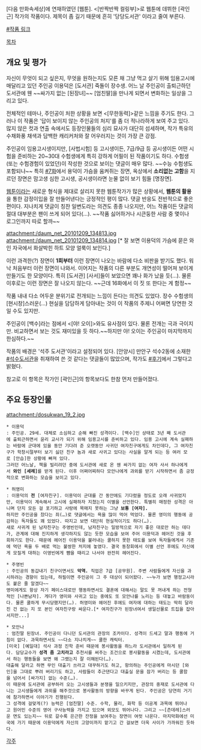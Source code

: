[다음 만화속세상]에 연재하였던 [웹툰]. <[반짝반짝 컬링부]>로 웹툰에 데뷔한 [곽인근] 작가의 작품이다. 제목이 좀 길기 때문에 흔히 '당당도서관' 이라고 줄여 부른다. 

[http://cartoon.media.daum.net/webtoon/view/yourlibrary #작품 링크]

[[목차]]

== 개요 및 평가 ==
자신이 무엇이 되고 싶은지, 무엇을 원하는지도 모른 채 그냥 먹고 살기 위해 임용고시에 매달리고 있던 주인공 이용덕은 [도서관] 죽돌이 장수생. 어느 날 주인공이 출퇴근하던 도서관에 웬 ~~싸가지 없는 [된장녀]~~ [엄친딸]을 만나게 되면서 변화하는 일상을 그리고 있다. 

전체적인 테마나, 주인공이 처한 상황을 보면 <[무한동력]>같은 느낌을 주기도 한다. 그러나 이 작품은 '답이 보이지 않는 주인공의 처지'를 좀 더 적나라하게 보여 주고 있다. 많지 않은 컷과 연출 속에서도 등장인물들의 심리 묘사가 대단히 섬세하며, 작가 특유의 수채화풍 채색과 담백한 캐리커처와 잘 어우러지는 것이 가장 큰 강점.

주인공이 임용고시생이지만, [사법시험] 등 고시생이든, 7급/9급 등 공시생이든 어떤 시험을 준비하는 20~30대 수험생에게 특히 강하게 어필이 된 작품이기도 하다. 수험생(또는 수험경험이 있었던)이 작성한 것으로 보이는 댓글이 매우 많다. ~~수능 수험생도 포함되나~~ 특히 [http://cartoon.media.daum.net/webtoon/viewer/8507 #7화]에서 용덕이 가슴을 움켜쥐는 장면, 옥상에서 '''소리없는 고함'''을 지르던 장면은 맘고생 심한 고시생, 공시생이라면 눈물 없이 보기 힘들 [명장면].

[[웹툰]]이라는 새로운 형식을 제대로 살리지 못한 웹툰작가가 많은 상황에서, '''웹툰의 활용'''을 통한 감정이입을 잘 만들어낸다는 긍정적인 평이 많다. 댓글 반응도 전반적으로 좋은 편이다. 지나치게 댓글이 칭찬 일변도라는 의견도 종종 나오지만, 어느 작품이든 댓글의 절대 대부분은 팬이 쓰게 되어 있다(…). ~~작품 싫어하거나 시큰둥한 사람 중 몇이나 로그인까지 따로 할까~~


attachment:/daum_net_20101209_134813.jpg
attachment:/daum_net_20101209_134814.jpg [* 잘 보면 이용덕의 가슴에 묻은 와인 자국에서 화살박힌 하트 모양 얼룩이 보인다.]

이런 과격한(?) 장면이 '''1회부터''' 이런 장면이 나오는 바람에 다소 비판을 받기도 했다. 워낙 처음부터 이런 장면이 나와서. 이어지는 작품의 다른 부분도 개연성이 떨어져 보이게 만들기도 한 모양이다. 특히 [도서관] [사서]들이 보았으면 꽤나 화가 났을 듯(…). 물론 이후로는 이런 장면은 잘 나오지 않는다. ~~근데 16화에서 이 짓 또 한다는 게 함정~~

작품 내내 다소 어두운 분위기로 전개되는 느낌이 든다는 의견도 있었다. 장수 수험생의 [현시창]스러운(…) 현실을 담담하게 담아내는 것이 이 작품의 주제니 어쩌면 당연한 것일 수도 있지만.

주인공이 [백수]라는 점에서 <[야! 오이]>와도 유사점이 있다. 물론 전개는 극과 극이지만. 비교하면서 보는 것도 재미있을 듯 하다.~~하지만 야! 오이는 주인공이 마지막까지 한심하다.~~

작품의 배경은 '석주 도서관'이라고 설정되어 있다. [안양시] 만안구 석수2동에 소재한 [http://www.anyanglib.or.kr/ #석수도서관]을 취재하여 쓴 것 같다는 댓글들이 많았으며, 작가도 [http://cartoon.media.daum.net/webtoon/viewer/9928 #후기]에서 그렇다고 밝혔다.

참고로 이 항목은 작가인 [곽인근]의 항목보다도 한참 먼저 만들어졌다.

== 주요 등장인물 ==
attachment:/dosukwan_19_2.jpg

 * 이용덕
 : 주인공. 29세. 대체로 소심하고 순해 빠진 성격이다. [백수]인 상태로 3년 째 도서관에 출퇴근하면서 윤리 교사가 되기 위해 임용고시를 준비하고 있다. 임용 고시에 계속 실패하는 바람에 군대에 있을 동안 기다려 준 오랫동안 사귀던 여자친구에게도 차인데다, 그 여자친구가 학창시절부터 보기 싫던 친구 놈과 새로 사귀고 있다는 사실을 알게 되는 등 여러 모로 [안습]한 상황에 빠져 있다. 
 그러던 어느날, 책을 빌리려던 중에 도서관에 새로 온 웬 싸가지 없는 여자 사서 하나에게서 '''와인 [세례]'''를 받게 된다. 이후 어쩌어찌하다 모안나에게 과외를 받기 시작하면서 좀 긍정적으로 변화하는 모습을 보이고 있다. 

 * 허영미 
 : 이용덕의 '''전''' [여자친구]. 이용덕이 군대를 간 동안에도 기다렸을 정도로 오래 사귀었지만, 이용덕이 계속해서 고시에 실패하자 지쳤는지 이별을 선언한다. 특별히 매정한 성격은 아니며 단지 모든 걸 포기하고 사랑에 목매지 못하는 그냥 '''보통 [여자].'''
 하지만 주인공을 찼다는 죄(…)로 댓글에서는 욕을 많이 먹어 먹었다. 물론 영미의 행동에 공감하는 독자들도 꽤 있었다. 따지고 보면 대단히 현실적이기도 하다(…).
 새로 사귀게 된 남자친구는 주영빈인데, 남자친구는 일방적으로 자기 좋은 대로만 하는 데다가, 관계에 대해 진지하게 생각하지도 않는 듯한 모습을 보여 주어 이용덕과 헤어진 것을 후회하기도 한다. 때문에 헤어진 이용덕을 불러내는 쿨하지 못한 태도를 보여 독자들에게서 기존에 먹던 욕을 두 배로 먹는 불쌍한 처지에 놓였다. 결국 동창회에서 이별 선언 후에도 자신에게 모질게 대하는 이영빈에게 뺨을 때리고 나서야 완전히 헤어진다.

 * 주영빈
 : 주인공의 동갑내기 친구이면서도 '''악역.''' 직업은 7급 [공무원]. 주변 사람들에게 자신을 과시하려는 경향이 있는데, 하필이면 주인공이 그 주 대상이 되어왔다. ~~누가 보면 행정고시라도 붙은 줄 알겠다~~
 영미에게도 항상 자기 페이스대로만 행동하면서도 결혼에 대해서는 말도 못 꺼내게 하는 전형적인 [나쁜남자]. 게다가 영미와 사귀고 있는 중에도 또 모안나를 노리는 등 대놓고 바람둥이다. 물론 쿨하게 무시당했지만(…). 허영미와 헤어진 후에도 여자에 대하는 태도는 딱히 달라진 건 없는 지 또 본인 여자친구랑 싸운다.[* 여자친구가 된장녀여서 생일선물로 트집을 잡아서지만...] 

 * 모안나 
 : 엄친딸 된장녀. 주인공이 다니던 도서관의 관장의 조카이다. 성격이 드세고 말과 행동에 거침이 없다. 과묵하면서도 ~~다소 지나치게~~ 쿨한 캐릭터.
 [미국] [예일대] 석사 과정 진학 준비 때문에 봉사활동을 하느라 도서관에서 일하게 된다. 담당교수가 '''성격 좀 고치라고''' 추천서를 써주는 조건으로 봉사활동을 시켰는데, 도서관에서 하는 행동들을 보면 왜 그랬는지 잘 이해된다(…).
 대출해 달라고 하면 무인 대출기 쓰라고 대꾸하기도 하고, 항의하는 주인공에게 마시던 [와인]을 그대로 뿌려 버리기도 하고, 사람들이 추근댄다고 대출실 문을 잠가 버리는 등 쿨함을 넘어서 [싸가지] 없는 수준(…). 
 이 때문에 도서관에 공부하러 오는 고시생들과 분쟁을 일으키지만, 관장의 중재로 도서관에 다니는 고시생들에게 과외를 해주것으로 봉사활동의 방향을 바꾸게 된다. 주인공은 당연히 거기에 참가하면서 이야기가 진행된다. 
 그 성격에 걸맞게(?) 능력은 [엄친딸] 수준. 수학, 물리, 화학 등 이공계 과목에 뛰어나고 원어민 수준의 영어 구사능력을 가지고 있으며 외모도 뛰어나다. 그리고 ~~[츤데레]스러운 면도 있는지~~ 뒤로 갈수록 은근한 잔정을 보여주는 장면이 여럿 나온다. 마지막화에선 미국에 가기 때문에 이용덕에게 자신의 고양이까지 맡기고 간 걸보면 더욱 사이가 가까워진 듯하다. 


[[각주]]

